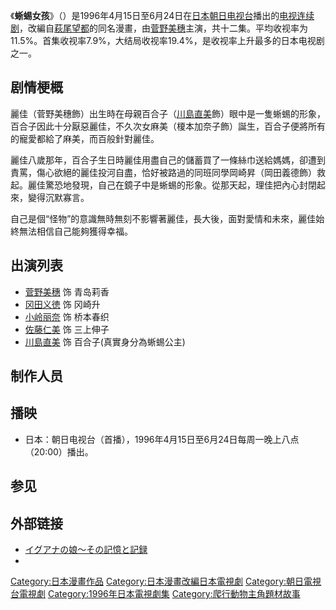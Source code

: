 {{Infobox television
| show_name            = 蜥蜴女孩
| original_name        = {{lang|ja|'''イグアナの娘'''}}
| image                =  
| caption              = 
| bgcolour             = #FFFFC0
| format               = 
| camera               = 
| picture_format       = 
| runtime              = 
| creator              =  
| starring             =  [[菅野美穗|菅野美穗]]
| director             = 
| developer            = 
| writer               = 
| country              = {{JAP}}
| 語言                  = [[日語|日語]]
| channel              = [[朝日电视台|朝日电视台]]
| first_run            = {{JAP}}
| first_aired          = 1996年4月15日
| last_aired           = 1996年6月24日
| num_episodes         = 12
| website              = 
| imdb_id              = 
| tv_com_id            = 
| 台灣名稱              = 變身
}}
《'''蜥蜴女孩'''》（{{lang-ja|イグアナの娘}}）是1996年4月15日至6月24日在[[日本|日本]][[朝日电视台|朝日电视台]]播出的[[电视连续剧|电视连续剧]]，改編自[[萩尾望都|萩尾望都]]的同名漫畫，由[[菅野美穗|菅野美穗]]主演，共十二集。平均收视率为11.5%。首集收视率7.9%，大结局收视率19.4%，是收视率上升最多的日本电视剧之一。

==剧情梗概==
麗佳（菅野美穗飾）出生時在母親百合子（[[川島直美|川島直美]]飾）眼中是一隻蜥蜴的形象，百合子因此十分厭惡麗佳，不久次女麻美（榎本加奈子飾）誕生，百合子便將所有的寵愛都給了麻美，而百般針對麗佳。

麗佳八歲那年，百合子生日時麗佳用盡自己的儲蓄買了一條絲巾送給媽媽，卻遭到責罵，傷心欲絕的麗佳投河自盡，恰好被路過的同班同學岡崎昇（岡田義德飾）救起。麗佳驚恐地發現，自己在鏡子中是蜥蜴的形象。從那天起，理佳把內心封閉起來，變得沉默寡言。

自己是個“怪物”的意識無時無刻不影響著麗佳，長大後，面對愛情和未來，麗佳始終無法相信自己能夠獲得幸福。

==出演列表==
*[[菅野美穗|菅野美穗]] 饰 青岛莉香
*[[冈田义徳|冈田义徳]] 饰 冈崎升
*[[小岭丽奈|小岭丽奈]] 饰 桥本春织
*[[佐藤仁美|佐藤仁美]] 饰 三上伸子
*[[川島直美|川島直美]] 饰 百合子(真實身分為蜥蜴公主)

==制作人员==

==播映==
*日本：朝日电视台（首播），1996年4月15日至6月24日每周一晚上八点（20:00）播出。

==参见==

== 外部链接 ==
*[http://www2s.biglobe.ne.jp/~dang/iguana/ イグアナの娘～その記憶と記録] {{Wayback|url=http://www2s.biglobe.ne.jp/~dang/iguana/ |date=20210422165509 }}
*{{ann|manga|8204}}

{{DEFAULTSORT:Iguana no Musume}}
[[Category:日本漫畫作品|Category:日本漫畫作品]]
[[Category:日本漫畫改編日本電視劇|Category:日本漫畫改編日本電視劇]]
[[Category:朝日電視台電視劇|Category:朝日電視台電視劇]]
[[Category:1996年日本電視劇集|Category:1996年日本電視劇集]]
[[Category:爬行動物主角題材故事|Category:爬行動物主角題材故事]]